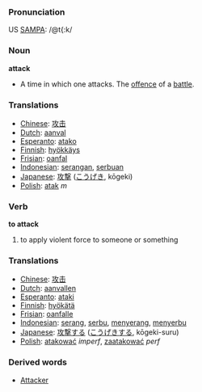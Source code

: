 === Pronunciation ===
US [[W:SAMPA|SAMPA]]: /@t{:k/

=== Noun ===
'''attack'''
*A time in which one attacks. The [[offence]] of a [[battle]].

=== Translations ===
*[[Chinese]]: [[攻击]]
*[[Dutch]]: [[aanval]]
*[[Esperanto]]: [[atako]]
*[[Finnish]]: [[hyökkäys]]
*[[Frisian]]: [[oanfal]]
*[[Indonesian]]: [[serang|serangan]], [[serbu|serbuan]]
*[[Japanese]]: [[攻撃]] ([[こうげき]], kōgeki)
*[[Polish]]: [[atak]] ''m''

=== Verb ===
'''to attack'''
# to apply violent force to someone or something

=== Translations ===
*[[Chinese]]: [[攻击]]
*[[Dutch]]: [[aanvallen]]
*[[Esperanto]]: [[ataki]]
*[[Finnish]]: [[hyökätä]]
*[[Frisian]]: [[oanfalle]]
*[[Indonesian]]: [[serang]], [[serbu]], [[serang|menyerang]], [[serbu|menyerbu]]
*[[Japanese]]: [[攻撃]]する ([[こうげき]]する, kōgeki-suru)
*[[Polish]]: [[atakować]] ''imperf'', [[zaatakować]] ''perf''

=== Derived words ===
*[[Attacker]]